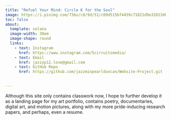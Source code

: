 ```yaml
---
title: "Refuel Your Mind: Circle K for the Soul"
image: https://i.pinimg.com/736x/c0/9d/51/c09d515bf4459c71821d9e32013d6940.jpg
toc: false
about:
  template: solana
  image-width: 30em
  image-shape: round
  links:
    - text: Instagram
      href: https://www.instagram.com/5circuitsmedia/
    - text: Email
      href: jazzyp12.love@gmail.com
    - text: GitHub Repo
      href: https://github.com/jazzminpearlduncan/Website-Project.git
      
      
---
```

Although this site only contains classwork now, I hope to further develop it as a landing page for my art portfolio, contains poetry, documentaries, digital art, and motion pictures, along with my more pride-inducing research papers, and perhaps, even a resume. 


